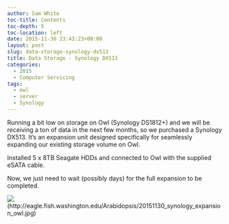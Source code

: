 ```yaml
---
author: Sam White
toc-title: Contents
toc-depth: 5
toc-location: left
date: 2015-11-30 23:43:23+00:00
layout: post
slug: data-storage-synology-dx513
title: Data Storage - Synology DX513
categories:
  - 2015
  - Computer Servicing
tags:
  - owl
  - server
  - Synology
---
```


Running a bit low on storage on Owl (Synology DS1812+) and we will be receiving a ton of data in the next few months, so we purchased a Synology DX513. It's an expansion unit designed specifically for seamlessly expanding our existing storage volume on Owl.

Installed 5 x 8TB Seagate HDDs and connected to Owl with the supplied eSATA cable.

Now, we just need to wait (possibly days) for the full expansion to be completed.

![](https://eagle.fish.washington.edu/Arabidopsis/20151130_synology_expansion_owl.jpg)(http://eagle.fish.washington.edu/Arabidopsis/20151130_synology_expansion_owl.jpg)
